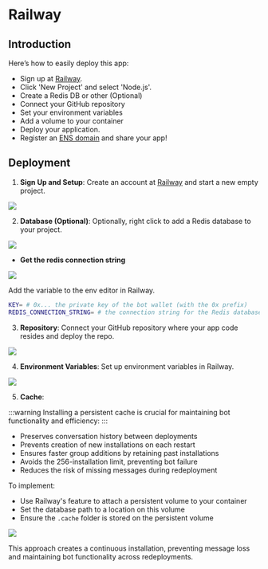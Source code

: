 # Railway

## Introduction

Here’s how to easily deploy this app:

- Sign up at [Railway](https://railway.app/).
- Click 'New Project' and select 'Node.js'.
- Create a Redis DB or other (Optional)
- Connect your GitHub repository
- Set your environment variables
- Add a volume to your container
- Deploy your application.
- Register an [ENS domain](https://ens.domains/) and share your app!

## Deployment

1. **Sign Up and Setup**: Create an account at [Railway](https://railway.app/) and start a new empty project.

![](/img/railway/2.png)

2. **Database (Optional)**: Optionally, right click to add a Redis database to your project.

![](/img/railway/3.png)

- **Get the redis connection string**

![](/img/railway/6.gif)

Add the variable to the env editor in Railway.

```bash [.env]
KEY= # 0x... the private key of the bot wallet (with the 0x prefix)
REDIS_CONNECTION_STRING= # the connection string for the Redis database
```

3. **Repository**: Connect your GitHub repository where your app code resides and deploy the repo.

![](/img/railway/5.png)

4. **Environment Variables**: Set up environment variables in Railway.

![](/img/railway/5.gif)

5. **Cache**:

:::warning
Installing a persistent cache is crucial for maintaining bot functionality and efficiency:
:::

- Preserves conversation history between deployments
- Prevents creation of new installations on each restart
- Ensures faster group additions by retaining past installations
- Avoids the 256-installation limit, preventing bot failure
- Reduces the risk of missing messages during redeployment

To implement:

- Use Railway's feature to attach a persistent volume to your container
- Set the database path to a location on this volume
- Ensure the `.cache` folder is stored on the persistent volume

![](/img/railway/volume.png)

This approach creates a continuous installation, preventing message loss and maintaining bot functionality across redeployments.
